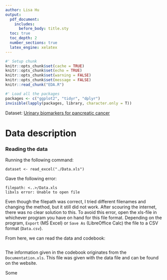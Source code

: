 ```yaml
---
author: Lisa Hu
output:
  pdf_document:
    includes:
      before_body: title.sty
  toc: true
  toc_depth: 2
  number_sections: true
  latex_engine: xelatex
---
```


```r
#' Setup chunk
knitr::opts_chunk$set(cache = TRUE)
knitr::opts_chunk$set(echo = TRUE)
knitr::opts_chunk$set(warning = FALSE)
knitr::opts_chunk$set(message = FALSE)
knitr::read_chunk("EDA.R")
```

```r
#' Load all the packages
packages <- c("ggplot2", "tidyr", "dplyr")
invisible(lapply(packages, library, character.only = T))
```

Dataset: [Urinary biomarkers for pancreatic cancer](https://www.kaggle.com/datasets/johnjdavisiv/urinary-biomarkers-for-pancreatic-cancer)

# Data description

### Reading the data
Running the following command:
```
dataset <- read_excel("./Data.xls")
```
Gave the following error:
```
filepath: <..>/Data.xls
libxls error: Unable to open file
```

Even though the filepath was correct, I tried different filenames and changing the method, but it still did not work. After scouring the internet, there was no clear solution to this. To avoid this error, open the xls-file in whichever program you have on hand for this file format. Depending on the program, `Export` (MS Excel) or `Save As` (LibreOffice Calc) the file to a CSV format (`Data.csv`).

From here, we can read the data and codebook:
```r
```

The information given in the codebook originates from the `Documentation.xls`. This file was given with the data file and can be found on the website.

Some
